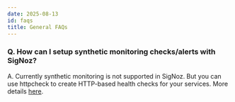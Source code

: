 ```yaml
---
date: 2025-08-13
id: faqs
title: General FAQs
---
```


### Q. How can I setup synthetic monitoring checks/alerts with SigNoz?
A. Currently synthetic monitoring is not supported in SigNoz. But you can use httpcheck to create HTTP-based health checks for your services. More details [here](/docs/monitor-http-endpoints/).
